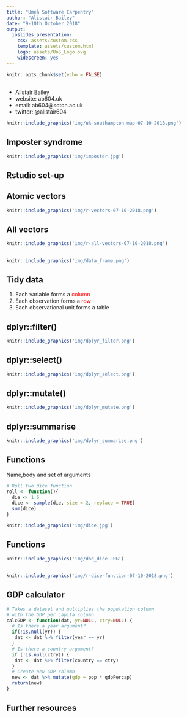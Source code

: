 ```yaml
---
title: "Umeå Software Carpentry"
author: "Alistair Bailey"
date: "9-10th October 2018"
output: 
  ioslides_presentation:
    css: assets/custom.css
    template: assets/custom.html
    logo: assets/UoS_Logo.svg
    widescreen: yes
---
```


```r
knitr::opts_chunk$set(echo = FALSE)
```

##
<div class="columns-2">
- Alistair Bailey
- website: ab604.uk
- email: ab604@soton.ac.uk
- twitter: @alistair604

```r
knitr::include_graphics('img/uk-southampton-map-07-10-2018.png')
```
</div>

## Imposter syndrome {.flexbox .vcenter .centered}

```r
knitr::include_graphics('img/imposter.jpg')
```

## Rstudio set-up

## Atomic vectors {.flexbox .vcenter .centered}

```r
knitr::include_graphics('img/r-vectors-07-10-2018.png')
```

## All vectors {.flexbox .vcenter .centered}

```r
knitr::include_graphics('img/r-all-vectors-07-10-2018.png')
```


## {.flexbox .vcenter .centered}

```r
knitr::include_graphics('img/data_frame.png')
```

## Tidy data

1. Each variable forms a <span style="color:red">column</span> 
2. Each observation forms a <span style="color:red">row</span>
3. Each observational unit forms a table

## dplyr::filter()

```r
knitr::include_graphics('img/dplyr_filter.png')
```

## dplyr::select()


```r
knitr::include_graphics('img/dplyr_select.png')
```

## dplyr::mutate()


```r
knitr::include_graphics('img/dplyr_mutate.png')
```

## dplyr::summarise

```r
knitr::include_graphics('img/dplyr_summarise.png')
```

## Functions

Name,body and set of arguments

```r
# Roll two dice function
roll <- function(){
  die <- 1:6
  dice <- sample(die, size = 2, replace = TRUE)
  sum(dice)
}
```

```r
knitr::include_graphics('img/dice.jpg')
```

## Functions

```r
knitr::include_graphics('img/dnd_dice.JPG')
```

##

```r
knitr::include_graphics('img/r-dice-function-07-10-2018.png')
```

## GDP calculator

```r
# Takes a dataset and multiplies the population column
# with the GDP per capita column.
calcGDP <- function(dat, yr=NULL, ctry=NULL) {
  # Is there a year argument?
  if(!is.null(yr)) {
   dat <- dat %>% filter(year == yr)
  }
  # Is there a country argument?
  if (!is.null(ctry)) {
   dat <- dat %>% filter(country == ctry)
  }
  # Create new GDP column
  new <- dat %>% mutate(gdp = pop * gdpPercap)
  return(new)
}
```

## Further resources